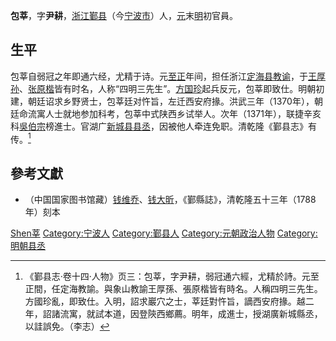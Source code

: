 '''包莘'''，字'''尹耕'''，[[浙江|浙江]][[鄞县|鄞县]]（今[[宁波市|宁波市]]）人，[[元朝|元]]末[[明|明]]初官員。

== 生平 ==
包莘自弱冠之年即通六经，尤精于诗。元[[至正|至正]]年间，担任浙江[[定海县|定海县]][[教谕|教谕]]，于[[王厚孙|王厚孙]]、[[张原楷|张原楷]]皆有时名，人称“四明三先生”。[[方国珍|方国珍]]起兵反元，包莘即致仕。明朝初建，朝廷诏求乡野贤士，包莘廷对忤旨，左迁西安府掾。洪武三年（1370年），朝廷命流寓人士就地参加科考，包莘中式陕西乡试举人。次年（1371年），联捷辛亥科[[吳伯宗|吳伯宗]]榜進士。官湖广[[新城县|新城县]][[县丞|县丞]]，因被他人牵连免职。清乾隆《鄞县志》有传。<ref>《鄞县志·卷十四·人物》页三：包莘，字尹耕，弱冠通六經，尤精於詩。元至正間，任定海教諭。與象山教諭王厚孫、張原楷皆有時名。人稱四明三先生。方國珍亂，即致仕。入明，詔求巖穴之士，莘廷對忤旨，謫西安府掾。越二年，詔諸流寓，就試本道，因登陝西鄉薦。明年，成進士，授湖廣新城縣丞，以詿誤免。（李志）</ref>

==參考文獻==
{{reflist}}
*（中国国家图书馆藏）[[钱维乔|钱维乔]]、[[钱大昕|钱大昕]]，《鄞縣誌》，清乾隆五十三年（1788年）刻本

{{洪武四年辛亥科殿試金榜}}

{{Authority control}}

{{DEFAULTSORT:Bao包}}
[[Category:包姓|Shen莘]]
[[Category:宁波人|Category:宁波人]]
[[Category:鄞县人|Category:鄞县人]]
[[Category:元朝政治人物|Category:元朝政治人物]]
[[Category:明朝县丞|Category:明朝县丞]]


{{明朝人物小作品}}